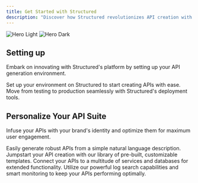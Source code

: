 ```yaml
---
title: Get Started with Structured
description: "Discover how Structured revolutionizes API creation with AI-driven automation."
---
```


<img
  className="block dark:hidden"
  src="/images/ProductMap.svg"
  alt="Hero Light"
/>
<img
  className="hidden dark:block"
  src="/images/ProductMap.svg"
  alt="Hero Dark"
/>

## Setting up

Embark on innovating with Structured's platform by setting up your API generation environment.

<CardGroup cols={2}>
  <Card
    title="Initialize Your APIs"
    icon="pen-to-square"
    href="https://app.structuredlabs.io/login"
  >
    Set up your environment on Structured to start creating APIs with ease.
  </Card>
  <Card
    title="Deploy Your APIs"
    icon="image"
    href="https://docs.structuredlabs.io/introduction"
  >
    Move from testing to production seamlessly with Structured's deployment
    tools.
  </Card>
</CardGroup>

## Personalize Your API Suite

Infuse your APIs with your brand's identity and optimize them for maximum user engagement.

<CardGroup cols={2}>
  <Card
    title="API Generation Wizard"
    icon="palette"
    href="https://docs.structuredlabs.io/introduction"
  >
    Easily generate robust APIs from a simple natural language description.
  </Card>
  <Card
    title="API Templates"
    icon="code"
    href="https://docs.structuredlabs.io/introduction"
  >
    Jumpstart your API creation with our library of pre-built, customizable
    templates.
  </Card>
  <Card
    title="Extend with Integrations"
    icon="screwdriver-wrench"
    href="https://docs.structuredlabs.io/introduction"
  >
    Connect your APIs to a multitude of services and databases for extended
    functionality.
  </Card>
  <Card
    title="Log Search and Monitoring"
    icon="stars"
    href="https://docs.structuredlabs.io/introduction"
  >
    Utilize our powerful log search capabilities and smart monitoring to keep
    your APIs performing optimally.
  </Card>
</CardGroup>
